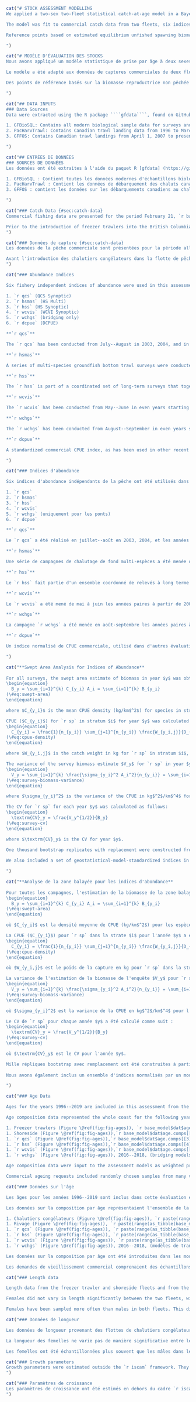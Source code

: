 ```r
cat("# STOCK ASSESSMENT MODELLING
We applied a two-sex two-fleet statistical catch-at-age model in a Bayesian estimation framework to assess the coastwide stock of `r sp`. Analysis of the sex composition of the commercial and survey sample data indicated that the stock is composed of approximately `r f(100 * as.numeric(total_prop_female))`% females; see Appendix \@ref(app:prop-female), Table \@ref(tab:prop-female-table). All models in this assessment, including the base model, bridging models, sensitivity models, and retrospective models, were run using `r total_prop_female` as the proportion of females in the stock. Bridging models 1 and 2, prior to the addition of data up to 2021 used 0.70 for the proportion female, which is what was used in the `r la`.

The model was fit to commercial catch data from two fleets, six indices of abundance with associated coefficients of variation, and to age composition data from the commercial trawl fleets and four of the six surveys. Biological parameters used in the model, including growth, weight-at-age, and maturity schedules, were estimated independently for each sex (Appendix \@ref(app:bio-data-appendix)) and input into the assessment model as fixed parameters that were assumed to remain constant over time.

Reference points based on estimated equilibrium unfished spawning biomass, $B_0$, were estimated (Section \@ref(decisions)). A harvest decision table (Table \@ref(tab:decision-table)) was created by projecting the assessment model into the future under a range of constant catch levels. For each level of catch, the probabilities that projected spawning biomass will be less than $B_0$-based reference points are provided (Section \@ref(decisions)). Reference points based on Maximum Sustainable Yield (MSY), including the spawning biomass ($B_\mathrm{MSY}$) and the annual harvest rate producing MSY ($U_\mathrm{MSY}$), were estimated but not included in the decision table as they are not being presented for advice. They were estimated to show that the $F_\mathrm{MSY}$ (and $U_\mathrm{MSY}$) values are unreasonably high, due to selectivity being estimated greater than maturity, as described in Section \@ref(selex).

")
```

```r
cat("# MODÈLE D'ÉVALUATION DES STOCKS
Nous avons appliqué un modèle statistique de prise par âge à deux sexes et deux flottilles dans un cadre d'estimation bayésien afin d'évaluer le stock de `r sp` à l'échelle de la côte. L'analyse de la composition par sexe des données de l'échantillon commercial et de l'échantillon d'enquête a indiqué que le stock est composé d'environ `r total_prop_female` femelles ; voir l'appendice \@ref(app:prop-female), le tableau \@ref(tab:prop-female-table). Tous les modèles de la présente évaluation, y compris le modèle de base, les modèles de transition, les modèles de sensibilité et les modèles rétrospectifs, ont été exécutés en utilisant `r total_prop_female` comme proportion de femelles dans le stock. Les modèles de transition 1 et 2, avant l'ajout des données jusqu'en 2021, utilisaient 0,70 pour la proportion de femelles, ce qui était le cas dans `r la`.

Le modèle a été adapté aux données de captures commerciales de deux flottes, à six indices d'abondance avec les coefficients de variation associés, et aux données de composition par âge des flottes de chalutage commercial et de quatre des six enquêtes. Les paramètres biologiques utilisés dans le modèle, y compris les calendriers de croissance, de poids à l'âge et de maturité, ont été estimés indépendamment pour chaque sexe (Annexe \@ref(app:bio-data-appendix)) et introduits dans le modèle d'évaluation en tant que paramètres fixes supposés rester constants dans le temps.

Des points de référence basés sur la biomasse reproductrice non pêchée à l'équilibre estimée, $B_0$, ont été estimés (Section \@ref(decisions)). Une table de décision sur les captures (tableau \@ref(tab:decision-table)) a été créée en projetant le modèle d'évaluation un an dans l'avenir pour une gamme de niveaux de capture constants. Pour chaque niveau de capture, les tables de décision indiquent la probabilité que la biomasse reproductrice projetée dans `r base_model$dat$end.yr + 2` soit inférieure aux points de référence basés sur la biomasse reproductrice, et la probabilité que le taux de récolte de `r base_model$dat$end.yr + 2` soit supérieur aux points de référence basés sur le taux de récolte (Section \@ref(decisions)). Les points de référence basés sur le rendement maximal durable (RMD), y compris la biomasse reproductrice ($B_\mathrm{MSY}$) et le taux d'exploitation annuel produisant le RMD ($U_\mathrm{MSY}$), ont été estimés mais ne sont pas inclus dans la table de décision car ils ne sont pas présentés pour avis. Elles ont été estimées pour montrer que les valeurs de $F_\mathrm{MSY}$ (et $U_\mathrm{MSY}$) sont déraisonnablement élevées, en raison d'une sélectivité estimée supérieure à la maturité, comme décrit dans la section \@ref(selex).

")
```

```r
cat("## DATA INPUTS
### Data Sources
Data were extracted using the R package ````gfdata````, found on GitHub, in the ````pbs-assess```` organization's repository list. Functions in the ````gfdata```` package apply standard SQL routines to several databases and reconstruct the various time series accordingly. The databases accessed for this assessment were:

1. GFBioSQL: Contains all modern biological sample data for surveys and commercial fisheries. This database includes most of the groundfish specimen data collected since the 1950s.
2. PacHarvTrawl: Contains Canadian trawl landing data from 1996 to March 31, 2007.
3. GFFOS: Contains Canadian trawl landings from April 1, 2007 to present. This database is essentially a copy of the Fisheries and Oceans Canada (DFO) Fishery Operations (FOS) database with a slightly different structure that makes it easier for our assessment needs.

")
```

```r
cat("## ENTRÉES DE DONNÉES
### SOURCES DE DONNÉES
Les données ont été extraites à l'aide du paquet R [gfdata] (https://github.com/pbs-assess/gfdata), qui applique des routines SQL standard à plusieurs bases de données et reconstruit les différentes séries temporelles en conséquence. Les bases de données consultées pour cette évaluation sont les suivantes

1. GFBioSQL : Contient toutes les données modernes d'échantillons biologiques pour les enquêtes et les pêcheries commerciales. Cette base de données comprend la plupart des données sur les spécimens de poissons de fond collectées depuis les années 1950.
2. PacHarvTrawl : Contient les données de débarquement des chaluts canadiens de 1996 au 31 mars 2007.
3. GFFOS : contient les données sur les débarquements canadiens au chalut du 1er avril 2007 à aujourd'hui. Cette base de données est essentiellement une copie de la base de données des opérations de pêche (FOS) de Pêches et Océans Canada (MPO), avec une structure légèrement différente qui la rend plus facile à utiliser pour nos besoins d'évaluation.

")
```

```r
cat("### Catch Data {#sec:catch-data}
Commercial fishing data are presented for the period February 21, `r base_model$dat$start.yr` to February 20, `r base_model$dat$end.yr`. Coastwide landings and discards are shown in Table \@ref(tab:overall-catch-table) and by fleet in Table \@ref(tab:ft-catch-table). The current assessment fits a two-sex Bayesian age-structured model to catch, survey, and age-composition data from the years `r base_model$dat$start.yr` to `r base_model$dat$end.yr`, for management areas 3CD (West Coast Vancouver Island), 5AB (Queen Charlotte Sound), 5CD (Hecate Strait), and 5E (West Coast Haida Gwaii).

Prior to the introduction of freezer trawlers into the British Columbia groundfish trawl fleet in 2005, most of the historical catch of `r sp` is understood to have been discarded at sea in large quantities due to flesh proteolysis, as discussed above. In many cases entire tows were discarded, precluding the use of ratio estimators or other statistical methods of estimating unobserved discards. All catch data prior to the introduction of 100% at-sea observer coverage in 1996 were therefore omitted from this assessment, on the recommendation of our industry advisors and technical working group, and follows what was done in the `r la` [@grandin2017].
")
```

```r
cat("### Données de capture {#sec:catch-data}
Les données de la pêche commerciale sont présentées pour la période allant du 21 février, `r base_model$dat$start.yr` au 20 février, `r base_model$dat$end.yr`. Les débarquements et les rejets à l'échelle de la côte sont présentés dans le Tableau \@ref(tab:overall-catch-table) et par flottille dans le Tableau \@ref(tab:ft-catch-table). L'évaluation actuelle ajuste un modèle bayésien structuré par âge à deux sexes aux données de capture, d'enquête et de composition par âge des années `r base_model$dat$start.yr` à `r base_model$dat$end.yr`, pour les zones de gestion 3CD (côte ouest de l'île de Vancouver), 5AB (détroit de la Reine-Charlotte), 5CD (détroit d'Hécate), et 5E (côte ouest de Haida Gwaii).

Avant l'introduction des chalutiers congélateurs dans la flotte de pêche au chalut du poisson de fond de la Colombie-Britannique en 2005, la plupart des prises historiques de `r sp` ont été rejetées en mer en grandes quantités en raison de la protéolyse de la chair, comme indiqué ci-dessus. Dans de nombreux cas, des traits entiers ont été rejetés, ce qui exclut l'utilisation d'estimateurs de ratio ou d'autres méthodes statistiques d'estimation des rejets non observés. Toutes les données de capture antérieures à l'introduction d'une couverture à 100 % par des observateurs en mer en 1996 ont donc été omises de cette évaluation, sur la recommandation de nos conseillers sectoriels et de notre groupe de travail technique, et conformément à ce qui a été fait dans le `r la` [@grandin2017].
")
```

```r
cat("### Abundance Indices

Six fishery independent indices of abundance were used in this assessment:

1. `r qcs` (QCS Synoptic)
2. `r hsmas` (HS Multi)
3. `r hss` (HS Synoptic)
4. `r wcvis` (WCVI Synoptic)
5. `r wchgs` (bridging only)
6. `r dcpue` (DCPUE)

**`r qcs`**

The `r qcs` has been conducted from July--August in 2003, 2004, and in odd years starting in 2005. The survey area is divided into 2 km $\times$ 2 km blocks and each block is assigned one of four depth strata based on the average bottom depth in the block. The four depth strata for this survey are 50--125 m, 125--200 m, 200--330 m, and 330--500 m. Each year blocks are randomly selected within each depth strata. In addition, for the purposes of allocating blocks, the  survey is divided into northern and southern spatial strata.

**`r hsmas`**

A series of multi-species groundfish bottom trawl surveys were conducted in Hecate Strait in May--June of 1984, 1987, 1989, 1991, 1993, 1995, 1996, 1998, 2000, 2002, and 2003 (@westrheim1984; @fargo1984; @fargo1988; @wilson1991; @hand1994; @workman1996; @workman1997; @choromanski2002; @choromanski2005). The present assessment only uses observations from 1996 until the survey ended in 2003. The original design of this survey assigned fishing locations by 10 fathom depth intervals within a 10 nautical mile grid of Hecate Strait. The survey was post-stratifed using 10 fathom depth intervals for the entire survey area, thereby treating each depth interval as a single stratum. Despite attempts to apply post-sampling stratification, this approach had high survey variance [@sinclair2007]. In 2004 the `r hsmas` was discontinued in favour of the `r hss` (described below).

**`r hss`**

The `r hss` is part of a coordinated set of long-term surveys that together cover the continental shelf and upper slope of most of the British Columbia coast. The `r qcs` and `r wcvis` described in this section are part of the same set of surveys. All the synoptic surveys follow a random depth stratifed design. The relative allocation of blocks among depth strata was determined by modelling the expected catches of groundfish and determining the target number of tows per stratum that would provide the most precise catch rate data for as many species as possible. The `r hss` has been conducted from May--June in odd years starting in 2005. The survey area is divided into 2 km $\times$ 2 km blocks and each block is assigned one of four depth strata based on the average bottom depth in the block. The four depth strata for this survey are 10--70 m, 70--130 m, 130--220 m, and 220--500 m. Each year blocks are randomly selected within each depth strata.

**`r wcvis`**

The `r wcvis` has been conducted from May--June in even years starting in 2004. The survey area is divided into 2 km $\times$ 2 km blocks and each block is assigned one of four depth strata based on the average bottom depth in the block. The four depth strata for this survey are 50--125 m, 125--200 m, 200--330 m, and 330--500 m. Each year blocks are randomly selected within each depth strata. In addition, for the purposes of allocating blocks, the survey is divided into northern and southern spatial strata.

**`r wchgs`**

The `r wchgs` has been conducted from August--September in even years starting in 2006. The survey area is divided into 2 km $\times$ 2 km blocks and each block is assigned one of four depth strata based on the average bottom depth in the block. The four depth strata for this survey are 180--330 m, 330--500 m, 500--800 m, and 800--1,300 m.

**`r dcpue`**

A standardized commercial CPUE index, as has been used in other recent DFO Pacific assessments, was not used due to the behaviour of the fishery. `r sp` are targeted on known grounds, and the location information is shared among fishermen, so there is a bias towards a high CPUE. Instead, a `r dcpue` was suggested by stakeholders as an approach to create an index of abundance that would span every year in the assessment and be less influenced by changes in targeting behaviour than a standard commercial CPUE index. The index was constructed using CPUE for a defined 'fleet' of vessels and only included tows in which 100% of `r sp` were discarded. See Appendix \@ref(app:dcpue) for more details.

")
```

```r
cat("### Indices d'abondance

Six indices d'abondance indépendants de la pêche ont été utilisés dans cette évaluation :

1. `r qcs`
2. `r hsmas`
3. `r hss`
4. `r wcvis`
5. `r wchgs` (uniquement pour les ponts)
6. `r dcpue`

**`r qcs`**

Le `r qcs` a été réalisé en juillet--août en 2003, 2004, et les années impaires à partir de 2005. La zone de relevé est divisée en blocs de 2 km $\times$ 2 km et chaque bloc se voit attribuer l'une des quatre strates de profondeur en fonction de la profondeur moyenne du fond dans le bloc. Les quatre strates de profondeur pour cette étude sont 50--125 m, 125--200 m, 200--330 m, et 330--500 m. Chaque année, des blocs sont sélectionnés au hasard dans chaque strate de profondeur. En outre, pour les besoins de l'attribution des blocs, l'étude est divisée en strates spatiales septentrionales et méridionales.

**`r hsmas`**

Une série de campagnes de chalutage de fond multi-espèces a été menée dans le détroit d'Hécate en mai--juin 1984, 1987, 1989, 1991, 1993, 1995, 1996, 1998, 2000, 2002 et 2003 (@westrheim1984 ; @fargo1984 ; @fargo1988 ; @wilson1991 ; @hand1994 ; @workman1996 ; @workman1997 ; @choromanski2002 ; @choromanski2005). La présente évaluation n'utilise que les observations de 1996 jusqu'à la fin de l'étude en 2003. La conception originale de cette étude attribuait les lieux de pêche par intervalles de 10 brasses de profondeur à l'intérieur d'une grille de 10 milles nautiques dans le détroit d'Hécate. L'étude a été stratifiée a posteriori en utilisant des intervalles de 10 brasses de profondeur pour l'ensemble de la zone d'étude, traitant ainsi chaque intervalle de profondeur comme une strate unique. Malgré les tentatives d'application de la stratification post-échantillonnage, cette approche a entraîné une variance élevée de la campagne [@sinclair2007]. En 2004, le `r hsmas` a été abandonné au profit du `r hss` (décrit ci-dessous).

**`r hss`**

Le `r hss` fait partie d'un ensemble coordonné de relevés à long terme qui, ensemble, couvrent le plateau continental et le haut du talus de la majeure partie de la côte de la Colombie-Britannique. Les campagnes `r qcs` et `r wcvis` décrites dans cette section font partie du même ensemble de campagnes. Toutes les campagnes synoptiques suivent un plan aléatoire stratifié en profondeur. La répartition relative des blocs entre les strates de profondeur a été déterminée en modélisant les captures attendues de poissons de fond et en déterminant le nombre cible de traits par strate qui fournirait les données les plus précises sur les taux de capture pour le plus grand nombre d'espèces possible. L'étude a été réalisée de mai à juin les années impaires à partir de 2005. La zone d'étude est divisée en blocs de 2 km $\times$ 2 km et chaque bloc se voit attribuer l'une des quatre strates de profondeur en fonction de la profondeur moyenne du fond dans le bloc. Les quatre strates de profondeur pour cette étude sont 10--70 m, 70--130 m, 130--220 m, et 220--500 m. Chaque année, des blocs sont sélectionnés au hasard dans chaque strate de profondeur.

**`r wcvis`**

Le `r wcvis` a été mené de mai à juin les années paires à partir de 2004. La zone de relevé est divisée en blocs de 2 km et chaque bloc se voit attribuer l'une des quatre strates de profondeur en fonction de la profondeur moyenne du fond dans le bloc. Les quatre strates de profondeur pour cette étude sont 50--125 m, 125--200 m, 200--330 m, et 330--500 m. Chaque année, des blocs sont sélectionnés au hasard dans chaque strate de profondeur. En outre, pour l'attribution des blocs, l'étude est divisée en strates spatiales septentrionales et méridionales.

**`r wchgs`**

La campagne `r wchgs` a été menée en août-septembre les années paires à partir de 2006. La zone de relevé est divisée en blocs de 2 km $\times$ 2 km et chaque bloc se voit attribuer l'une des quatre strates de profondeur en fonction de la profondeur moyenne du fond dans le bloc. Les quatre strates de profondeur pour cette étude sont 180--330 m, 330--500 m, 500--800 m et 800--1 300 m.

**`r dcpue`**

Un indice normalisé de CPUE commerciale, utilisé dans d'autres évaluations récentes du MPO dans le Pacifique, n'a pas été utilisé en raison du comportement de la pêcherie. Les `r sp` sont ciblés sur des zones connues et les informations relatives à la localisation sont partagées entre les pêcheurs, de sorte qu'il existe un biais en faveur d'une CPUE élevée. Au lieu de cela, les parties prenantes ont suggéré une `r dcpue` comme approche pour créer un indice d'abondance qui couvrirait chaque année de l'évaluation et serait moins influencé par les changements dans le comportement de ciblage qu'un indice de CPUE commercial standard. L'indice a été construit en utilisant la CPUE pour une 'flotte' définie de navires et n'a inclus que les traits dans lesquels 100 % des `r sp` ont été rejetés. Voir l'annexe \@ref(app:dcpue) pour plus de détails.

")
```

```r
cat("**Swept Area Analysis for Indices of Abundance**
  
For all surveys, the swept area estimate of biomass in year $y$ was obtained by summing the product of the CPUE and the area surveyed across the surveyed strata $i$:
\begin{equation} 
  B_y = \sum_{i=1}^{k} C_{y_i} A_i = \sum_{i=1}^{k} B_{y_i}
(\#eq:swept-area)
\end{equation} 

where $C_{y_i}$ is the mean CPUE density (kg/km$^2$) for species in stratum $i$, $A_i$ is the area of stratum $i$, $B_{y_i}$ is the biomass of `r sp` in stratum $i$ for year $y$, and $k$ is the number of strata.

CPUE ($C_{y_i}$) for `r sp` in stratum $i$ for year $y$ was calculated as a density in $kg/km^2$ by:
\begin{equation} 
  C_{y_i} = \frac{1}{n_{y_i}} \sum_{j=1}^{n_{y_i}} \frac{W_{y_i,j}}{D_{y_i,j}w_{y_i,j}} 
(\#eq:cpue-density)
\end{equation} 

where $W_{y_i,j}$ is the catch weight in kg for `r sp` in stratum $i$, year $y$, and tow $j$, $D_{y_i,j}$ is the distance travelled in km for tow $j$ in stratum $i$ and year $y$, $w_{y_i,j}$ is the net opening in km by tow $j$, stratum $i$, and year $y$, and $n_{y_i}$ is the number of tows in stratum $i$.

The variance of the survey biomass estimate $V_y$ for `r sp` in year $y$ is calculated in kg$^2$ as follows:
\begin{equation} 
  V_y = \sum_{i=1}^{k} \frac{\sigma_{y_i}^2 A_i^2}{n_{y_i}} = \sum_{i=1}^{k} V_{y_i} 
(\#eq:survey-biomass-variance)
\end{equation} 

where $\sigma_{y_i}^2$ is the variance of the CPUE in kg$^2$/km$^4$ for year $y$ in stratum $i$, $V_{y_i}$ is the variance of `r sp` in stratum $i$ for year $y$, where $\sigma_{y_i}^2$ was obtained from bootstrapped samples (see below).

The CV for `r sp` for each year $y$ was calculated as follows:
\begin{equation} 
  \textrm{CV}_y = \frac{V_y^{1/2}}{B_y}
(\#eq:survey-cv)
\end{equation} 

where $\textrm{CV}_y$ is the CV for year $y$.

One thousand bootstrap replicates with replacement were constructed from the survey data to estimate bias-corrected 95% confidence intervals for each survey year [@efron1982]. Mean survey biomass estimates obtained from Eq. \@ref(eq:swept-area) with CVs (Eq. \@ref(eq:survey-cv)) are presented for the fishery-independent indices in Table \@ref(tab:survey-index-data-table).
  
We also included a set of geostatistical-model-standardized indices in our sensitivity analyses (Appendix \@ref(app:geostat)).

")
```

```r
cat("**Analyse de la zone balayée pour les indices d'abondance**
  
Pour toutes les campagnes, l'estimation de la biomasse de la zone balayée pour l'année $y$ a été obtenue en additionnant le produit de la CPUE et de la zone étudiée dans les strates étudiées $i$ :
\begin{equation} 
  B_y = \sum_{i=1}^{k} C_{y_i} A_i = \sum_{i=1}^{k} B_{y_i}
(\#eq:swept-area)
\end{equation} 

où $C_{y_i}$ est la densité moyenne de CPUE (kg/km$^2$) pour les espèces de la strate $i$, $A_i$ est la surface de la strate $i$, $B_{y_i}$ est la biomasse de `r sp` dans la strate $i$ pour l'année $y$, et $k$ est le nombre de strates.

La CPUE ($C_{y_i}$) pour `r sp` dans la strate $i$ pour l'année $y$ a été calculée comme une densité en $kg/km^2$ par :
\begin{equation} 
  C_{y_i} = \frac{1}{n_{y_i}} \sum_{j=1}^{n_{y_i}} \frac{W_{y_i,j}}{D_{y_i,j}w_{y_i,j}} 
(\#eq:cpue-density)
\end{equation} 

où $W_{y_i,j}$ est le poids de la capture en kg pour `r sp` dans la strate $i$, l'année $y$, et le trait $j$, $D_{y_i,j}$ est la distance parcourue en km pour le trait $j$ dans la strate $i$ et l'année $y$, $w_{y_i,j}$ est l'ouverture nette en km par le trait $j$, la strate $i$ et l'année $y$, et $n_{y_i}$ est le nombre de traits dans la strate $i$.

La variance de l'estimation de la biomasse de l'enquête $V_y$ pour `r sp` au cours de l'année $y$ est calculée en kg$^2$ comme suit :
\begin{equation} 
  V_y = \sum_{i=1}^{k} \frac{\sigma_{y_i}^2 A_i^2}{n_{y_i}} = \sum_{i=1}^{k} V_{y_i} 
(\#eq:survey-biomass-variance)
\end{equation} 

où $\sigma_{y_i}^2$ est la variance de la CPUE en kg$^2$/km$^4$ pour l'année $y$ dans la strate $i$, $V_{y_i}$ est la variance de `r sp` dans la strate $i$ pour l'année $y$, où $\sigma_{y_i}^2$ a été obtenu à partir d'échantillons bootstrapped (voir ci-dessous).

Le CV de `r sp` pour chaque année $y$ a été calculé comme suit :
\begin{equation} 
  \textrm{CV}_y = \frac{V_y^{1/2}}{B_y}
(\#eq:survey-cv)
\end{equation} 

où $\textrm{CV}_y$ est le CV pour l'année $y$.

Mille répliques bootstrap avec remplacement ont été construites à partir des données de l'enquête pour estimer les régions de confiance à 95% corrigées des biais pour chaque année de l'enquête [@efron1982]. Les estimations de la biomasse moyenne de l'étude obtenues à partir de l'Eq. \@ref(eq:swept-area) avec les CV (Eq. \@ref(eq:survey-cv)) sont présentées pour les indices indépendants de la pêche dans le tableau \@ref(tab:survey-index-data-table).
  
Nous avons également inclus un ensemble d'indices normalisés par un modèle géostatistique dans nos analyses de sensibilité (annexe \@ref(app:geostat)).

")
```

```r
cat("### Age Data

Ages for the years 1996--2019 are included in this assessment from the two commercial fleets and three synoptic surveys. The samples were aged by the break-and-bake method, which involves placing a large number of otoliths in a tray, baking them in a specially designed oven, then breaking them to perform age reads. During this process, if the person ageing the otoliths finds one that is not baked enough, they will burn the otolith manually to give it the right contrast for age reading. This extra burning step makes this method equivalent to the traditional break-and-burn method in which the age-reader burns each otolith individually (S. Wischniowski, Sclerochronology Laboratory, Pacifc Biological Station, Pers. Comm.).

Age composition data represented the whole coast for the following years:

1. Freezer trawlers (Figure \@ref(fig:fig-ages)), `r base_model$dat$age.comps[[1]] |> as_tibble() |> filter(year > 0) |> pull(year) |> range() |> paste(collapse = '--')`
1. Shoreside (Figure \@ref(fig:fig-ages)),`r base_model$dat$age.comps[[2]] |> as_tibble() |> filter(year > 0) |> pull(year) |> range() |> paste(collapse = '--')`
1. `r qcs` (Figure \@ref(fig:fig-ages)),`r base_model$dat$age.comps[[3]] |> as_tibble() |> filter(year > 0) |> pull(year) |> range() |> paste(collapse = '--')`
1. `r hss` (Figure \@ref(fig:fig-ages)),`r base_model$dat$age.comps[[4]] |> as_tibble() |> filter(year > 0) |> pull(year) |> range() |> paste(collapse = '--')`
1. `r wcvis` (Figure \@ref(fig:fig-ages)),`r base_model$dat$age.comps[[5]] |> as_tibble() |> filter(year > 0) |> pull(year) |> range() |> paste(collapse = '--')`
1. `r wchgs` (Figure \@ref(fig:fig-ages)), 2016--2018, (bridging models only)

Age composition data were input to the assessment models as weighted proportions-at-age. Weighting was based on a stratifed scheme that adjusted for unequal sampling effort across depth strata and tow biomass density (surveys) or quarterly period within a year and tow catch weight (commercial). Details are given in @holt2016 (page 160) and the `r la` [@grandin2017]. The methods used are from the ````gfplot```` package, found on GitHub, in the ````pbs-assess```` organization's repository list. The `r la` used custom code as the ````gfplot```` package was not yet available.

Commercial ageing requests included randomly chosen samples from many vessels across both commercial fleets.")
```

```r
cat("### Données sur l'âge

Les âges pour les années 1996--2019 sont inclus dans cette évaluation et proviennent des deux flottes commerciales et des trois études synoptiques. Les échantillons ont été vieillis par la méthode 'casser-et-cuire', qui consiste à placer un grand nombre d'otolithes dans un plateau, à les cuire dans un four spécialement conçu à cet effet, puis à les briser pour effectuer la lecture de l'âge. Au cours de ce processus, si la personne qui vieillit les otolithes en trouve un qui n'est pas assez cuit, elle le brûle manuellement pour lui donner le bon contraste pour la lecture de l'âge. Cette étape supplémentaire de cuisson rend cette méthode équivalente à la méthode traditionnelle 'break-and-burn' dans laquelle le lecteur d'âge brûle chaque otolithe individuellement (S. Wischniowski, Sclerochronology Laboratory, Pacifc Biological Station, Pers. Comm.).

Les données sur la composition par âge représentaient l'ensemble de la côte pour les années suivantes :

1. Chalutiers congélateurs (Figure \@ref(fig:fig-ages)), `r paste(range(as_tibble(base_model$dat$age.comps[[1]])$year), collapse = '--')`
1. Rivage (Figure \@ref(fig:fig-ages)), `r paste(range(as_tibble(base_model$dat$age.comps[[2]])$year), collapse = '--')`
1. `r qcs` (Figure \@ref(fig:fig-ages)), `r paste(range(as_tibble(base_model$dat$age.comps[[3]])$year), collapse = '--')`
1. `r hss` (Figure \@ref(fig:fig-ages)), `r paste(range(as_tibble(base_model$dat$age.comps[[4]])$year), collapse = '--')`
1. `r wcvis` (Figure \@ref(fig:fig-ages)), `r paste(range(as_tibble(base_model$dat$age.comps[[5]])$year), collapse = '--')`
1. `r wchgs` (Figure \@ref(fig:fig-ages)), 2016--2018, (modèles de transition uniquement)

Les données sur la composition par âge ont été introduites dans les modèles d'évaluation sous forme de proportions pondérées en fonction de l'âge. La pondération était basée sur un schéma stratifié qui ajustait l'effort d'échantillonnage inégal entre les strates de profondeur et la densité de la biomasse du trait (enquêtes) ou la période trimestrielle au sein d'une année et le poids de la capture du trait (commercial). Les détails sont donnés dans @holt2016 (page 160) et le `r la` [@grandin2017]. Les méthodes sont codées dans le paquet [gfplot] (https://github.com/pbs-assess/gfplot). Le `r la` a utilisé un code personnalisé car le package gfplot n'était pas encore disponible.

Les demandes de vieillissement commercial comprenaient des échantillons choisis au hasard sur de nombreux navires des deux flottes commerciales.")
```

```r
cat("### Length data

Length data from the freezer trawler and shoreside fleets and from the synoptic surveys are shown in Figure \@ref(fig:fig-lengths). Survey lengths are shown by sex and commercial lengths are aggregated. Some of the commercial length histograms are bimodal illustrating the sexual dimorphism of this species.

Females did not vary in length significantly between the two fleets, with both having an overall median of `r median(length_samples_ft$length, na.rm = TRUE)` cm. Males had a median of `r median(filter(length_samples_ft, sex == 1)$length, na.rm = TRUE)` cm for the Freezer trawler fleet and `r median(filter(length_samples_ss, sex == 1)$length, na.rm = TRUE)` cm for the Shoreside fleet. Females had a median of `r median(filter(length_samples_ft, sex == 2)$length, na.rm = TRUE)` cm for the Freezer trawler fleet and `r median(filter(length_samples_ss, sex == 2)$length, na.rm = TRUE)` cm for the Shoreside fleet.

Females have been sampled more often than males in both fleets. This difference in sampling is due to the proportion of females in the population being higher than males. Appendix \@ref(app:prop-female) describes in detail how the proportion female was calculated.")
```

```r
cat("### Données de longueur

Les données de longueur provenant des flottes de chalutiers congélateurs et des flottes côtières ainsi que des campagnes synoptiques sont présentées dans la figure \@ref(fig:fig-lengths). Les longueurs de l'étude sont présentées par sexe et les longueurs commerciales sont agrégées. Certains histogrammes de longueur commerciale sont bimodaux, ce qui illustre le dimorphisme sexuel de cette espèce.

La longueur des femelles ne varie pas de manière significative entre les deux flottes, qui présentent toutes deux une médiane globale de `r median(length_samples_ft$length, na.rm = TRUE)` cm. Les mâles avaient une médiane de `r median(filter(length_samples_ft, sex == 1)$length, na.rm = TRUE)` cm pour la flottille de chalutiers congélateurs et de `r median(filter(length_samples_ss, sex == 1)$length, na.rm = TRUE)` cm pour la flottille de chalutiers côtiers. Les femelles avaient une médiane de `r median(filter(length_samples_ft, sex == 2)$length, na.rm = TRUE)` cm pour la flotte de chalutiers congélateurs et `r median(filter(length_samples_ss, sex == 2)$length, na.rm = TRUE)` cm pour la flotte côtière.

Les femelles ont été échantillonnées plus souvent que les mâles dans les deux flottes. Cette différence d'échantillonnage est due au fait que la proportion de femelles dans la population est plus élevée que celle des mâles. L'annexe \@ref(app:prop-female) décrit en détail comment la proportion de femelles a été calculée.")
```

```r
cat("### Growth parameters
Growth parameters were estimated outside the `r iscam` framework. They were input into data files for the stock assessment model. Appendix \@ref(app:bio-data-appendix) contains details including equations and the estimated growth parameter values for the base model in Table \@ref(tab:growth-params-table).
")
```

```r
cat("### Paramètres de croissance
Les paramètres de croissance ont été estimés en dehors du cadre `r iscam`. Ils ont été introduits dans les fichiers de données pour le modèle d'évaluation du stock. L'appendice \@ref(app:bio-data-appendix) contient des détails, y compris les équations et les valeurs estimées des paramètres de croissance pour le modèle de base dans le tableau \@ref(tab:growth-params-table).
")
```

